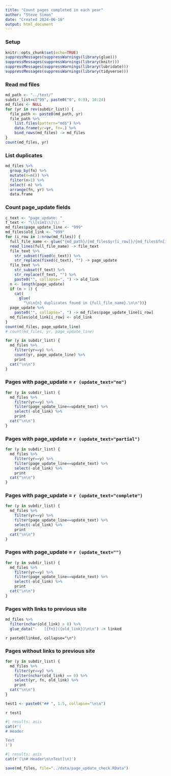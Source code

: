 ```yaml
---
title: "Count pages completed in each year"
author: "Steve Simon"
date: "Created 2024-06-16"
output: html_document
---
```


### Setup

```r
knitr::opts_chunk$set(echo=TRUE)
suppressMessages(suppressWarnings(library(glue)))
suppressMessages(suppressWarnings(library(knitr)))
suppressMessages(suppressWarnings(library(lubridate)))
suppressMessages(suppressWarnings(library(tidyverse)))
```

### Read md files

```r
md_path <- "../text/"
subdir_list=c("99", paste0("0", 0:9), 10:24)
md_files <- NULL
for (yr in rev(subdir_list)) {
  file_path <- paste0(md_path, yr)
  file_path %>%
    list.files(pattern="md$") %>%
    data.frame(yr=yr, fn=.) %>%
    bind_rows(md_files) -> md_files
}
count(md_files, yr)
```

### List duplicates

```r
md_files %>%
  group_by(fn) %>%
  mutate(n=n()) %>%
  filter(n>1) %>%
  select(-n) %>%
  arrange(fn, yr) %>%
  data.frame
```

### Count page_update fields

```r
c_text <- "page_update: "
f_text <- "\\[sim1\\]\\: "
md_files$page_update_line <- "999"
md_files$old_link <- "999"
for (i_row in 1:nrow(md_files)) {
  full_file_name <- glue("{md_path}/{md_files$yr[i_row]}/{md_files$fn[i_row]}")
  read_lines(full_file_name) -> file_text
  file_text %>%
    str_subset(fixed(c_text)) %>%
    str_replace(fixed(c_text), "") -> page_update
  file_text %>%
    str_subset(f_text) %>%
    str_replace(f_text, "") %>%
    paste0("", collapse=", ") -> old_link
  n <- length(page_update)
  if (n > 1) {
    cat(
      glue(
        "\n\n{n} duplicates found in {full_file_name}.\n\n"))}
  page_update %>%
    paste0("", collapse=", ") -> md_files$page_update_line[i_row]
  md_files$old_link[i_row] <- old_link
}
count(md_files, page_update_line)
# count(md_files, yr, page_update_line)
```

```r
for (y in subdir_list) {
  md_files %>%
    filter(yr==y) %>%
    count(yr, page_update_line) %>%
    print
  cat("\n\n")
}
```

### Pages with page_update = `r (update_text="no")`

```r
for (y in subdir_list) {
  md_files %>%
    filter(yr==y) %>%
    filter(page_update_line==update_text) %>%
    select(-old_link) %>%
    print
  cat("\n\n")
}
```

### Pages with page_update = `r (update_text="partial")`

```r
for (y in subdir_list) {
  md_files %>%
    filter(yr==y) %>%
    filter(page_update_line==update_text) %>%
    select(-old_link) %>%
    print
  cat("\n\n")
}
```

### Pages with page_update = `r (update_text="complete")`

```r
for (y in subdir_list) {
  md_files %>%
    filter(yr==y) %>%
    filter(page_update_line==update_text) %>%
    select(-old_link) %>%
    print
  cat("\n\n")
}
```

### Pages with page_update = `r (update_text="")`

```r
for (y in subdir_list) {
  md_files %>%
    filter(yr==y) %>%
    filter(page_update_line==update_text) %>%
    select(-old_link) %>%
    print
  cat("\n\n")
}
```

### Pages with links to previous site

```r
md_files %>%
  filter(nchar(old_link) > 0) %>%
  glue_data("-   [{fn}]({old_link})\n\n") -> linked
```

`r paste0(linked, collapse="\n")`

### Pages without links to previous site

```r
for (y in subdir_list) {
  md_files %>%
    filter(yr==y) %>%
    filter(nchar(old_link) == 0) %>%
    select(yr, fn, old_link) %>%
    print
  cat("\n\n")
}
```

```r
test1 <- paste0("## ", 1:5, collapse="\n\n")
```

`r test1`

```r
#| results: asis
cat(r'(
# Header

Text
)')
```

```r
#| results: asis
cat(r'(\n# Header\n\nText]\n)')
```

```r
save(md_files, file="../data/page_update_check.RData")
```

